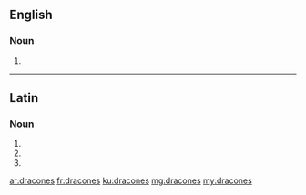 ==English==

===Noun===
{{head|en|noun plural form}}

# {{plural of|dracone|lang=en}}

----

==Latin==

===Noun===
{{la-noun-form|dracōnēs}}

# {{inflection of|dracō||nom|p|lang=la}}
# {{inflection of|dracō||acc|p|lang=la}}
# {{inflection of|dracō||voc|p|lang=la}}

[[ar:dracones]]
[[fr:dracones]]
[[ku:dracones]]
[[mg:dracones]]
[[my:dracones]]